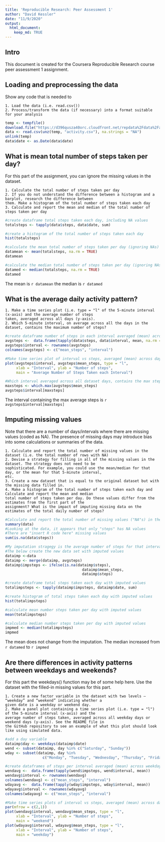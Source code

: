 ---
title: 'Reproducible Research: Peer Assessment 1'
author: "David Kessler"
date: "11/9/2020"
output:
  html_document:
    keep_md: TRUE
---

## Intro

This document is created for the Coursera Reproducible Research course peer assessment 1 assignment.

## Loading and preprocessing the data

Show any code that is needed to

    1. Load the data (i.e. read.csv())
    2. Process/transform the data (if necessary) into a format suitable for your analysis

```{r Loading and preprocessing the data}
temp <- tempfile()
download.file("https://d396qusza40orc.cloudfront.net/repdata%2Fdata%2Factivity.zip",temp)
data <- read.csv(unz(temp, "activity.csv"), na.strings = "NA")
unlink(temp)
data$date <- as.Date(data$date)
```

## What is mean total number of steps taken per day?

For this part of the assignment, you can ignore the missing values in the dataset.

    1. Calculate the total number of steps taken per day
    2. If you do not understand the difference between a histogram and a barplot, research the difference between
    them. Make a histogram of the total number of steps taken each day
    3. Calculate and report the mean and median of the total number of steps taken per day

```{r mean_total_number_of_steps_taken_per_day, fig.keep="all", fig.show="asis"}
#create dataframe total steps taken each day, including NA values
totalsteps <- tapply(data$steps, data$date, sum)

#create a histogram of the total number of steps taken each day
hist(totalsteps)

#calculate the mean total number of steps taken per day (ignoring NAs)
datamean <- mean(totalsteps, na.rm = TRUE)
datamean

#calculate the median total number of steps taken per day (ignoring NAs)
datamed <- median(totalsteps, na.rm = TRUE)
datamed

```
The mean is `r datamean` the median is `r datamed`

## What is the average daily activity pattern?
    1. Make a time series plot (i.e. type = "l" of the 5-minute interval (x-axis) and the average number of steps 
    taken, averaged across all days (y-axis).
    2. Which 5-minute interval, on average across all the days in the dataset, contains the maximum number of steps?
    
``` {r What_is_the_average_daily_activity_pattern, fig.keep="all", fig.show="asis"}
#create dataframe number of steps in each interval averaged (mean) across days
avgsteps <-  data.frame(tapply(data$steps, data$interval, mean, na.rm = TRUE))
avgsteps$interval <- rownames(avgsteps)
colnames(avgsteps) <- c("mean_steps", "interval")

#Make time series plot of interval vs steps, averaged (mean) across days
plot(avgsteps$interval, avgsteps$mean_steps, type = "l",
     xlab = "Interval", ylab = "Number of steps",
     main = "Average Number of Steps Taken each Interval")

#Which interval averaged across all dataset days, contains the max steps?
maxsteps <- which.max(avgsteps$mean_steps)
avgsteps$interval[maxsteps]
```
The interval containing the max average steps is `r avgsteps$interval[maxsteps]`

## Imputing missing values
Note that there are a number of days/intervals where there are missing values (coded as NA). The presence of missing 
days may introduce bias into some calculations or summaries of the data.

    1. Calculate and report the total number of missing values in the dataset (i.e. the total number of rows with NA)
    2. Devise a strategy for filling in all of the missing values in the dataset. The strategy does not need to be 
    sophisticated. For example, you could use the mean/median for that day, or the mean for that 5-minute interval, 
    etc.
    3. Create a new dataset that is equal to the original dataset but with the missing data filled in.
    4. Make a histogram of the total number of steps taken each day and Calculate and report the mean and median 
    total number of steps taken per day. Do these values differ from the estimates from the first part of the 
    assignment? What is the impact of imputing missing data on the estimates of the total daily number of steps?

``` {r Imputing_missing_values, fig.keep="all", fig.show="asis"}
#Calculate and report the total number of missing values ("NA"s) in the dataset
summary(data)
#Looking at the data, it appears that only "steps" has NA values
#There are "insert R code here" missing values
sum(is.na(data$steps))

#My imputation stragegy is the average number of steps for that interval
#The below create the new data set with imputed values
dataimp <-data
dataimp <- merge(dataimp, avgsteps) 
dataimp$impsteps <- ifelse(is.na(dataimp$steps),
                                   dataimp$mean_steps,
                                   dataimp$steps)

#create dataframe total steps taken each day with imputed values
totalimpsteps <- tapply(dataimp$impsteps, dataimp$date, sum)

#create histogram of total steps taken each day with imputed values
hist(totalimpsteps)

#calculate mean number steps taken per day with imputed values
mean(totalimpsteps)

#calculate median number steps taken per day with imputed values
impmed <- median(totalimpsteps)
impmed
```
The mean does not change from the imputation.
The median increased from `r datamed` to `r impmed`

## Are there differences in activity patterns between weekdays and weekends?
For this part the weekdays() function may be of some help here. Use the dataset with the filled-in missing values for
this part.

    1. Create a new factor variable in the dataset with two levels – “weekday” and “weekend” indicating whether a 
    given date is a weekday or weekend day.
    2. Make a panel plot containing a time series plot (i.e. type = "l") of the 5-minute interval (x-axis) and the 
    average number of steps taken, averaged across all weekday days or weekend days (y-axis). See the README file in
    the GitHub repository to see an example of what this plot should look like using simulated data.
``` {r Are there differences in activity patterns between weekdays and weekends, fig.keep="all", fig.show="asis"}
#add a day variable
dataimp$day <- weekdays(dataimp$date)
wend <- subset(dataimp, day %in% c("Saturday", "Sunday"))
wday <- subset(dataimp, day %in% 
                 c("Monday", "Tuesday", "Wednesday", "Thursday", "Friday"))

#create dataframes of steps per interval averaged (mean) across weekdays/ends
wendavg <-  data.frame(tapply(wend$impsteps, wend$interval, mean))
wendavg$interval <- rownames(wendavg)
colnames(wendavg) <- c("mean_steps", "interval")
wdayavg <-  data.frame(tapply(wday$impsteps, wday$interval, mean))
wdayavg$interval <- rownames(wdayavg)
colnames(wdayavg) <- c("mean_steps", "interval")

#Make time series plots of interval vs steps, averaged (mean) across days
par(mfrow = c(2,1))
plot(wendavg$interval, wendavg$mean_steps, type = "l",
     xlab = "Interval", ylab = "Number of steps",
     main = "weekend")
plot(wdayavg$interval, wdayavg$mean_steps, type = "l",
     xlab = "Interval", ylab = "Number of steps",
     main = "weekday")
```